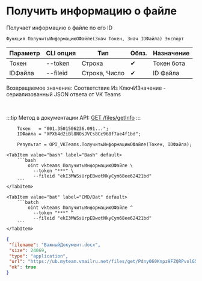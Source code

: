﻿---
sidebar_position: 3
description: Получить информацию о файле и другие функции для работы с VKTeams в Открытом пакете интеграций - бесплатной open-source библиотеке интеграций для 1С:Предприятие 8, OneScript и CLI
keywords: [1C, 1С, 1С:Предприятие, 1С:Предприятие 8.3, API, Интеграция, Сервисы, Обмен, OneScript, CLI, VKTeams]
---


# Получить информацию о файле
 Получает информацию о файле по его ID



`Функция ПолучитьИнформациюОФайле(Знач Токен, Знач IDФайла) Экспорт`

  | Параметр | CLI опция | Тип | Обяз. | Назначение |
  |-|-|-|-|-|
  | Токен | --token | Строка | &#x2714; | Токен бота |
  | IDФайла | --fileid | Строка, Число | &#x2714; | ID Файла |

  
  Возвращаемое значение:   Соответствие Из КлючИЗначение - сериализованный JSON ответа от VK Teams

<br/>

:::tip
Метод в документации API: [GET /files/getInfo](https://teams.vk.com/botapi/#/files/get_files_getInfo)
:::
<br/>


```bsl title="Пример использования для 1С:Предприятие/OneScript"
    Токен   = "001.3501506236.091...";
    IDФайла = "XPX64d2iBl8NOsJVCs8Cc968f7ae4f1bd";

    Результат = OPI_VKTeams.ПолучитьИнформациюОФайле(Токен, IDФайла);
```
    

 <Tabs>
  
    <TabItem value="bash" label="Bash" default>
        ```bash
            oint vkteams ПолучитьИнформациюОФайле \
              --token "***" \
              --fileid "ekI3MWSsUrpEBwotNkyCym68ee62421bd"
        ```
    </TabItem>
  
    <TabItem value="bat" label="CMD/Bat" default>
        ```batch
            oint vkteams ПолучитьИнформациюОФайле ^
              --token "***" ^
              --fileid "ekI3MWSsUrpEBwotNkyCym68ee62421bd"
        ```
    </TabItem>
</Tabs>


```json title="Результат"
{
 "filename": "ВажныйДокумент.docx",
 "size": 24069,
 "type": "application",
 "url": "https://ub.myteam.vmailru.net/files/get/Pdny060Knpz9FZQRPvolG5U6F0_eAH-paUUcPgwvbHHNhVuxhdc94z5S7pjzntGma2QSnypM5_Dz9XuaEWubil6zO3HVpgpPC90aWp_-0vsoUu00MsLLBPZNv-XM9p10S2uiZ3LHuKx8FMVMFi-0s6AhkCZj2_tIGcQ1dE-u7AkALco6PTi-0AfyPn3B1XArAyajCA1recZ4kIH42L_PQdBKz35NxeqHQAWRhRvn9GKR3rFvmUMIbrp63UGWeb1OUVBdr6ALJiG5QqKh-pzIIwR9JFSLTa3vqyo6WsHh4k2Ro1BTqy9ZTlv72cJC5kAuKUfCKbllYmcM3CXj1FEQ2TwcAFhWuXcyONEyvCck7YuFkH_OEH3wWFTlXu0mNNNKy7aDCqGKfXReSNOywvyhpgtll-gpBMxfRpcgJtaIPTvGuXEl704m6C1qhmxG0rR5dQ/%D0%92%D0%B0%D0%B6%D0%BD%D1%8B%D0%B9%D0%94%D0%BE%D0%BA%D1%83%D0%BC%D0%B5%D0%BD%D1%82.docx",
 "ok": true
}
```
